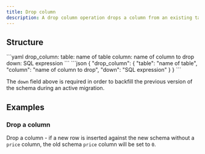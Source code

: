 ```yaml
---
title: Drop column
description: A drop column operation drops a column from an existing table.
---
```


## Structure

<YamlJsonTabs>
```yaml
drop_column:
  table: name of table
  column: name of column to drop
  down: SQL expression
```
```json
{
  "drop_column": {
    "table": "name of table",
    "column": "name of column to drop",
    "down": "SQL expression"
  }
}
```
</YamlJsonTabs>

The `down` field above is required in order to backfill the previous version of the schema during an active migration.

## Examples

### Drop a column

Drop a column - if a new row is inserted against the new schema without a `price` column, the old schema `price` column will be set to `0`.

<ExampleSnippet example="09_drop_column.yaml" languange="yaml" />
